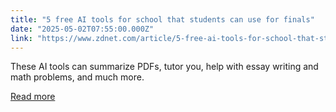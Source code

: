 ```yaml
---
title: "5 free AI tools for school that students can use for finals"
date: "2025-05-02T07:55:00.000Z"
link: "https://www.zdnet.com/article/5-free-ai-tools-for-school-that-students-teachers-and-parents-can-use-too/"
---
```


These AI tools can summarize PDFs, tutor you, help with essay writing and math problems, and much more.

[Read more](https://www.zdnet.com/article/5-free-ai-tools-for-school-that-students-teachers-and-parents-can-use-too/)
